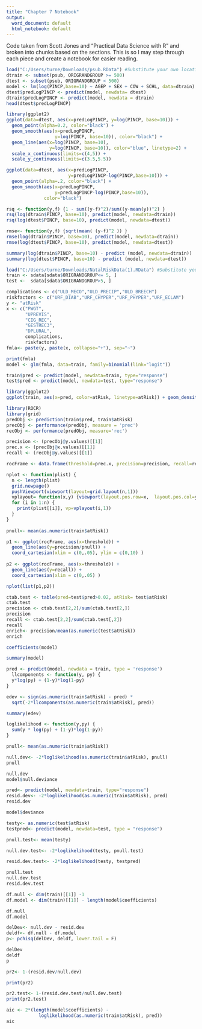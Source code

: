```yaml
---
title: "Chapter 7 Notebook"
output:
  word_document: default
  html_notebook: default
---
```


Code taken from Scott Jones and "Practical Data Science with R" and broken into chunks based on the sections. This is so I may step through each piece and create a notebook for easier reading.

```r
load("C:/Users/turne/Downloads/psub.RData") #Substitute your own location
dtrain <- subset(psub, ORIGRANDGROUP >= 500)
dtest <- subset(psub, ORIGRANDGROUP < 500)
model <- lm(log(PINCP,base=10) ~ AGEP + SEX + COW + SCHL, data=dtrain)
dtest$predLogPINCP <- predict(model, newdata= dtest)
dtrain$predLogPINCP <- predict(model, newdata = dtrain)
head(dtest$predLogPINCP)
```

```r
library(ggplot2)
ggplot(data=dtest, aes(x=predLogPINCP, y=log(PINCP, base=10))) + 
  geom_point(alpha=0.2, color="black") +
  geom_smooth(aes(x=predLogPINCP,
                  y=log(PINCP, base=10)), color="black") + 
  geom_line(aes(x=log(PINCP, base=10),
                y=log(PINCP, base=10)), color="blue", linetype=2) +
  scale_x_continuous(limits=c(4,5)) +
  scale_y_continuous(limits=c(3.5,5.5))
```

```r
ggplot(data=dtest, aes(x=predLogPINCP,
                       y=predLogPINCP-log(PINCP,base=10))) + 
  geom_point(alpha=.2, color="black") +
  geom_smooth(aes(x=predLogPINCP,
                  y=predLogPINCP-log(PINCP,base=10)),
              color="black")
```

```r
rsq <- function(y,f) {1 - sum((y-f)^2)/sum((y-mean(y))^2) }
rsq(log(dtrain$PINCP, base=10), predict(model, newdata=dtrain))
rsq(log(dtest$PINCP, base=10), predict(model, newdata=dtest))
```
```r
rmse<- function(y,f) {sqrt(mean( (y-f)^2 )) }
rmse(log(dtrain$PINCP, base=10), predict(model, newdata=dtrain))
rmse(log(dtest$PINCP, base=10), predict(model, newdata=dtest))
```

```r
summary(log(dtrain$PINCP, base=10) - predict (model, newdata=dtrain))
summary(log(dtest$PINCP, base=10) - predict (model, newdata=dtest))
```

```r
load("C:/Users/turne/Downloads/NatalRiskData(1).RData") #Substitute your own location
train <- sdata[sdata$ORIGRANDGROUP<= 5, ]
test <-  sdata[sdata$ORIGRANDGROUP>5, ]
```

```r
complications <- c("ULD_MECO","ULD_PRECIP","ULD_BREECH")
riskfactors <- c("URF_DIAB","URF_CHYPER","URF_PHYPER","URF_ECLAM")
y <- "atRisk"
x <- c("PWGT",
       "UPREVIS",
       "CIG_REC",
       "GESTREC3",
       "DPLURAL",
       complications,
       riskfactors)
fmla<- paste(y, paste(x, collapse="+"), sep="~")
```

```r
print(fmla)
model <- glm(fmla, data=train, family=binomial(link="logit"))
```

```r
train$pred <- predict(model, newdata=train, type="response")
test$pred <- predict(model, newdata=test, type="response")
```

```r
library(ggplot2)
ggplot(train, aes(x=pred, color=atRisk, linetype=atRisk)) + geom_density()
```

```r
library(ROCR)
library(grid)
predObj <- prediction(train$pred, train$atRisk)
precObj <- performance(predObj, measure = 'prec')
recObj <- performance(predObj, measure='rec')

precision <- (precObj@y.values)[[1]]
prec.x <- (precObj@x.values)[[1]]
recall <- (recObj@y.values)[[1]]

rocFrame <- data.frame(threshold=prec.x, precision=precision, recall=recall)

nplot <- function(plist) {
  n <- length(plist)
  grid.newpage()
  pushViewport(viewport(layout=grid.layout(n,1)))
  vplayout= function(x,y) {viewport(layout.pos.row=x,  layout.pos.col=y)}
  for (i in 1:n) {
    print(plist[[i]], vp=vplayout(i,1))
  }
}
 
pnull<- mean(as.numeric(train$atRisk))

p1 <- ggplot(rocFrame, aes(x=threshold)) +
  geom_line(aes(y=precision/pnull)) +
  coord_cartesian(xlim = c(0,.05), ylim = c(0,10) )
  
p2 <- ggplot(rocFrame, aes(x=threshold)) +
  geom_line(aes(y=recall)) + 
  coord_cartesian(xlim = c(0,.05) )

nplot(list(p1,p2))
```

```r
ctab.test <- table(pred=test$pred>0.02, atRisk= test$atRisk)
ctab.test
precision <- ctab.test[2,2]/sum(ctab.test[2,])
precision
recall <- ctab.test[2,2]/sum(ctab.test[,2])
recall
enrich<- precision/mean(as.numeric(test$atRisk))
enrich
```

```r
coefficients(model)
```

```r
summary(model)
```

```r
pred <- predict(model, newdata = train, type = 'response')
  llcomponents <- function(y, py) {
  y*log(py) + (1-y)*log(1-py)
}

edev <- sign(as.numeric(train$atRisk) - pred) *
  sqrt(-2*llcomponents(as.numeric(train$atRisk), pred))

summary(edev)
```

```r
loglikelihood <- function(y,py) {
  sum(y * log(py) + (1-y)*log(1-py))
}

pnull<- mean(as.numeric(train$atRisk))

null.dev<- -2*loglikelihood(as.numeric(train$atRisk), pnull)
pnull

null.dev
model$null.deviance

pred<- predict(model, newdata=train, type="response")
resid.dev<- -2*loglikelihood(as.numeric(train$atRisk), pred)
resid.dev

model$deviance

testy<- as.numeric(test$atRisk)
testpred<- predict(model, newdata=test, type = "response")

pnull.test<- mean(testy)

null.dev.test<- -2*loglikelihood(testy, pnull.test)

resid.dev.test<- -2*loglikelihood(testy, testpred)

pnull.test
null.dev.test
resid.dev.test
```

```r
df.null <- dim(train)[[1]] -1
df.model <- dim(train)[[1]] - length(model$coefficients)

df.null
df.model

delDev<- null.dev - resid.dev
deldf<- df.null - df.model
p<- pchisq(delDev, deldf, lower.tail = F)

delDev
deldf
p
```

```r
pr2<- 1-(resid.dev/null.dev)

print(pr2)

pr2.test<- 1-(resid.dev.test/null.dev.test)
print(pr2.test)
```

```r
aic <- 2*(length(model$coefficients) -
            loglikelihood(as.numeric(train$atRisk), pred))
aic
```

